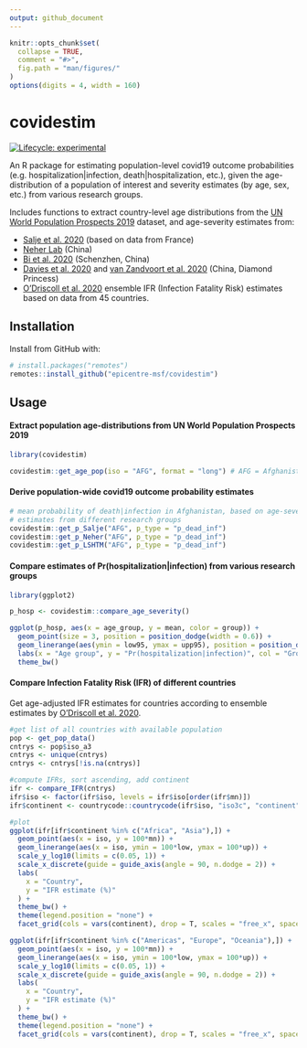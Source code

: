 ```yaml
---
output: github_document
---
```


<!-- README.md is generated from README.Rmd. Please edit that file -->

```r
knitr::opts_chunk$set(
  collapse = TRUE,
  comment = "#>",
  fig.path = "man/figures/"
)
options(digits = 4, width = 160)
```

# covidestim
<!-- badges: start -->
[![Lifecycle: experimental](https://img.shields.io/badge/lifecycle-experimental-orange.svg)](https://www.tidyverse.org/lifecycle/#experimental)
<!-- badges: end -->

An R package for estimating population-level covid19 outcome probabilities (e.g.
hospitalization|infection, death|hospitalization, etc.), given the
age-distribution of a population of interest and severity estimates (by age,
sex, etc.) from various research groups.

Includes functions to extract country-level age distributions from the [UN World
Population Prospects
2019](https://population.un.org/wpp/Download/Standard/Population/) dataset, and
age-severity estimates from:

- [Salje et al. 2020](https://doi.org/10.1126/science.abc3517) (based on data
  from France)
- [Neher Lab](https://doi.org/10.1101/2020.05.05.20091363) (China)
- [Bi et al. 2020](https://doi.org/10.1101/2020.03.03.20028423) (Schenzhen,
  China)
- [Davies et al. 2020](https://doi.org/10.1101/2020.03.24.20043018) and [van
  Zandvoort et al. 2020](https://doi.org/10.1101/2020.04.27.20081711) (China,
  Diamond Princess)
- [O'Driscoll et al. 2020](https://doi.org/10.1101/2020.08.24.20180851) ensemble IFR (Infection Fatality Risk) estimates based on data from 45 countries.

## Installation

Install from GitHub with:

```r
# install.packages("remotes")
remotes::install_github("epicentre-msf/covidestim")
```

## Usage

#### Extract population age-distributions from UN World Population Prospects 2019

```r
library(covidestim)

covidestim::get_age_pop(iso = "AFG", format = "long") # AFG = Afghanistan
```

#### Derive population-wide covid19 outcome probability estimates

```r
# mean probability of death|infection in Afghanistan, based on age-severity
# estimates from different research groups
covidestim::get_p_Salje("AFG", p_type = "p_dead_inf")
covidestim::get_p_Neher("AFG", p_type = "p_dead_inf")
covidestim::get_p_LSHTM("AFG", p_type = "p_dead_inf")
```

#### Compare estimates of Pr(hospitalization|infection) from various research groups

```r
library(ggplot2)

p_hosp <- covidestim::compare_age_severity()

ggplot(p_hosp, aes(x = age_group, y = mean, color = group)) +
  geom_point(size = 3, position = position_dodge(width = 0.6)) +
  geom_linerange(aes(ymin = low95, ymax = upp95), position = position_dodge(width = 0.6)) +
  labs(x = "Age group", y = "Pr(hospitalization|infection)", col = "Group") +
  theme_bw()
```

#### Compare Infection Fatality Risk (IFR) of different countries

Get age-adjusted IFR estimates for countries according to ensemble
estimates by [O'Driscoll et al. 2020](https://doi.org/10.1101/2020.08.24.20180851).

```r
#get list of all countries with available population
pop <- get_pop_data()
cntrys <- pop$iso_a3
cntrys <- unique(cntrys)
cntrys <- cntrys[!is.na(cntrys)]

#compute IFRs, sort ascending, add continent
ifr <- compare_IFR(cntrys)
ifr$iso <- factor(ifr$iso, levels = ifr$iso[order(ifr$mn)])
ifr$continent <- countrycode::countrycode(ifr$iso, "iso3c", "continent")

#plot
ggplot(ifr[ifr$continent %in% c("Africa", "Asia"),]) +
  geom_point(aes(x = iso, y = 100*mn)) +
  geom_linerange(aes(x = iso, ymin = 100*low, ymax = 100*up)) +
  scale_y_log10(limits = c(0.05, 1)) +
  scale_x_discrete(guide = guide_axis(angle = 90, n.dodge = 2)) +
  labs(
    x = "Country",
    y = "IFR estimate (%)"
  ) +
  theme_bw() +
  theme(legend.position = "none") +
  facet_grid(cols = vars(continent), drop = T, scales = "free_x", space = "free_x")

ggplot(ifr[ifr$continent %in% c("Americas", "Europe", "Oceania"),]) +
  geom_point(aes(x = iso, y = 100*mn)) +
  geom_linerange(aes(x = iso, ymin = 100*low, ymax = 100*up)) +
  scale_y_log10(limits = c(0.05, 1)) +
  scale_x_discrete(guide = guide_axis(angle = 90, n.dodge = 2)) +
  labs(
    x = "Country",
    y = "IFR estimate (%)"
  ) +
  theme_bw() +
  theme(legend.position = "none") +
  facet_grid(cols = vars(continent), drop = T, scales = "free_x", space = "free_x")
```
